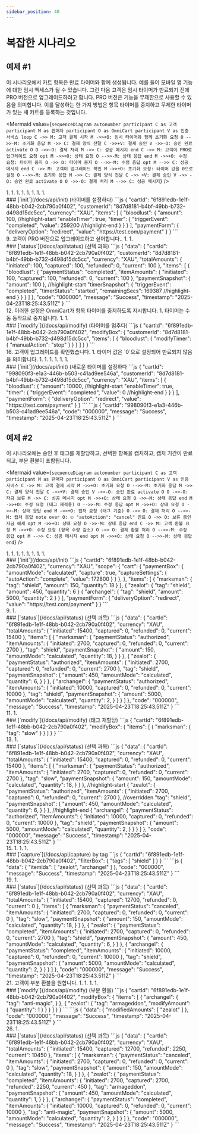 ```yaml
---
sidebar_position: 40
---
```


# 복잡한 시나리오

## 예제 #1

이 시나리오에서 카트 항목은 만료 타이머와 함께 생성됩니다. 예를 들어 모바일 앱 기능에 대한 임시 액세스가 될 수 있습니다. 그런 다음 고객은 임시 타이머가 만료되기 전에 PRO 버전으로 업그레이드하려고 합니다. PRO 버전은 기능을 무제한으로 사용할 수 있음을 의미합니다. 이를 달성하는 한 가지 방법은 항목 타이머를 중지하고 무제한 타이머가 있는 새 카트를 등록하는 것입니다.

<Mermaid
  value={`
    sequenceDiagram
      autonumber
        participant C as 고객
        participant M as 판매자
        participant O as OmniCart
        participant V as 인증 서비스
      loop
        C ->> M: 고객 결제 시작
        M ->>+O: 임시 타이머와 함께 초기화 요청
        O -->>-M: 초기화 응답
        M ->> C: 결제 양식 전달
        C ->>+V: 결제 승인
        V ->>-O: 승인 완료
      activate O
        O ->>-O: 결제 처리
        M ->> C: 성공 메시지
      end
        C ->> M: 고객이 PRO로 업그레이드 요청
      opt
        M ->>+O: 상태 요청
        O -->>-M: 상태 응답
      end
        M ->>+O: 수정 요청: 타이머 중지
        O ->> O: 타이머 중지
        O -->>-M: 수정 응답
      opt
        M -->> C: 성공 메시지
      end
        C ->> M: 고객이 업그레이드 확인
        M ->>+O: 초기화 요청: 타이머 값을 0으로 설정
        O -->>-M: 초기화 응답
        M ->> C: 결제 양식 전달
        C ->> +V: 결제 승인
        V ->> -O: 승인 완료
      activate O
        O ->>-O: 결제 처리
        M -->> C: 성공 메시지
  `}
/>


<div class="container">
  <div class="row">
    <div class="col col--6">
      1. <CustomerBeginsPayment />
      1. <InitRequest />
      1. <InitResponse />
      1. <PaymentFormDelivery />
      1. <PaymentAuthorization />
      1. <Authorized />
      1. <Payment />
      1. <SuccessMessage />
    </div>
    <div class="col col--6">
      ### [`init`](/docs/api/init) (타이머를 설정하다)
      <Tabs>
        <TabItem value="요청">
          ```js
          {
            "cartId": "6f891edb-1e1f-48bb-b042-2cb790a0f402",
            "customerId": "8d7d8181-b4bf-49bb-b732-d498d15dc5cc",
            "currency": "XAU",
            "items": [
              {
                "bloodlust": {
                  "amount": 100,
          //highlight-start
                  "enableTimer": true,
                  "timer": {
                    "triggerEvent": "completed",
                    "value": 259200
          //highlight-end
                  }
                }
              }
            ],
            "paymentForm": {
              "deliveryOption": "redirect",
              "value": "https://test.com/payment"
            }
          }
          ```
        </TabItem>
        <TabItem value="응답">
          <InitResSuccess />
        </TabItem>
      </Tabs>
    </div>
  </div>
</div>
<div class="container">
  <div class="row">
    <div class="col col--6">
      9. 고객이 PRO 버전으로 업그레이드하고 싶어합니다..
      1. <StatusRequest />
      1. <StatusResponse />
    </div>
    <div class="col col--6">
      ### [`status`](/docs/api/status) (선택 과목)
      <Tabs>
        <TabItem value="요청">
          <StatusReq />
        </TabItem>
        <TabItem value="응답">
          ```js
          {
            "data": {
              "cartId": "6f891edb-1e1f-48bb-b042-2cb790a0f402",
              "customerId": "8d7d8181-b4bf-49bb-b732-d498d15dc5cc",
              "currency": "XAU",
              "totalAmounts": {
                "initiated": 100,
                "captured": 100,
                "refunded": 0,
                "current": 100
              },
              "items": [
                {
                  "bloodlust": {
                    "paymentStatus": "completed",
                    "itemAmounts": {
                      "initiated": 100,
                      "captured": 100,
                      "refunded": 0,
                      "current": 100
                    },
                    "paymentSnapshot": {
                      "amount": 100
                    },
          //highlight-start
                    "timerSnapshot": {
                      "triggerEvent": "completed",
                      "timerStatus": "started",
                      "remainingSecs": 169387
          //highlight-end
          }
                  }
                }
              ]
            },
            "code": "000000",
            "message": "Success",
            "timestamp": "2025-04-23T18:25:43.511Z"
          }
          ```
        </TabItem>
      </Tabs>
    </div>
  </div>
</div>
<div class="container">
  <div class="row">
    <div class="col col--6">
      12. <ModifyRequest /> 이러한 설정은 OmniCart가 항목 타이머를 중지하도록 지시합니다.
      1. 타이머는 수동 동작으로 중지됩니다.
      1. <ModifyResponse />
      1. <SuccessMessage />
    </div>
    <div class="col col--6">
      ### [`modify`](/docs/api/modify) (타이머를 멈추다)
      <Tabs>
        <TabItem value="요청">
          ```js
          {
            "cartId": "6f891edb-1e1f-48bb-b042-2cb790a0f402",
            "modifyBox": {
              "customerId": "8d7d8181-b4bf-49bb-b732-d498d15dc5cc",
              "items": [
                {
                  "bloodlust": {
                    "modifyTimer": {
                      "manualAction": "stop"
                    }
                  }
                }
              ]
            }
          }
          ```
        </TabItem>
        <TabItem value="응답">
          <PlainResSuccess />
        </TabItem>
      </Tabs>
    </div>
  </div>
</div>
<div class="container">
  <div class="row">
    <div class="col col--6">
      16. 고객이 업그레이드를 확인했습니다.
      1. <InitRequest /> 타이머 값은 `0`으로 설정되어 만료되지 않음을 의미합니다.
      1. <InitResponse />
      1. <PaymentFormDelivery />
      1. <PaymentAuthorization />
      1. <Authorized />
      1. <Payment />
      1. <SuccessMessage />
    </div>
    <div class="col col--6">
      ### [`init`](/docs/api/init) (새로운 타이머를 설정하다
      <Tabs>
        <TabItem value="요청">
          ```js
          {
            "cartId": "998090f3-e1a3-446b-b503-c41ad9ee546a",
            "customerId": "8d7d8181-b4bf-49bb-b732-d498d15dc5cc",
            "currency": "XAU",
            "items": [
              {
                "bloodlust": {
                  "amount": 10000,
          //highlight-start
                  "enableTimer": true,
                  "timer": {
                    "triggerEvent": "completed",
                    "value": 0
          //highlight-end
                  }
                }
              }
            ],
            "paymentForm": {
              "deliveryOption": "redirect",
              "value": "https://test.com/payment"
            }
          }
          ```
        </TabItem>
        <TabItem value="응답">
          ```js
          {
            "cartId": "998090f3-e1a3-446b-b503-c41ad9ee546a",
            "code": "000000",
            "message": "Success",
            "timestamp": "2025-04-23T18:25:43.511Z"
          }
          ```
        </TabItem>
      </Tabs>
    </div>
  </div>
</div>

## 예제 #2

이 시나리오에는 승인 후 태그를 재할당하고, 선택한 항목을 캡처하고, 캡처 기간이 만료되고, 부분 환불이 포함됩니다.

<Mermaid
  value={`
    sequenceDiagram
      autonumber
        participant C as 고객
        participant M as 판매자
        participant O as OmniCart
        participant V as 인증 서비스
        C ->> M: 고객 결제 시작
        M ->>+O: 초기화 요청
        O -->>-M: 초기화 응답
        M ->> C: 결제 양식 전달
        C ->>+V: 결제 승인
        V ->>-O: 승인 완료
      activate O
        O ->>-O: 자금 보류
        M ->> C: 성공 메시지
      opt
        M ->>+O: 상태 요청
        O ->>-M: 상태 응답
      end
        M ->>+O: 수정 요청 (태그 재적용)
        O -->>-M: 수정 응답
      opt
        M ->>+O: 상태 요청
        O ->>-M: 상태 응답
      end
        M ->>+O: 캡처 요청 (태그 기준)
        O ->> O: 결제 처리
        O -->>-M: 캡처 응답
    note over O: ⏲ "autoAction": "cancel" 만료
        O ->> O: 보류 중인 자금 해제
      opt
        M ->>+O: 상태 요청
        O ->>-M: 상태 응답
      end
        C ->> M: 고객 환불 요청
        M ->>+O: 수정 요청 (항목 수량 감소)
        O ->> O: 결제 환불 처리
        O -->>-M: 수정 응답
      opt
        M -->> C: 성공 메시지
      end
      opt
        M ->>+O: 상태 요청
        O -->>-M: 상태 응답
      end
  `}
/>

<div class="container">
  <div class="row">
    <div class="col col--6">
      1. <CustomerBeginsPayment />
      1. <InitRequest />
      1. <InitResponse />
      1. <PaymentFormDelivery />
      1. <PaymentAuthorization />
      1. <Authorized />
      1. <FundsOnHold />
      1. <SuccessMessage />
    </div>
    <div class="col col--6">
      ### [`init`](/docs/api/init)
      <Tabs>
        <TabItem value="요청">
          ```js
          {
            "cartId": "6f891edb-1e1f-48bb-b042-2cb790a0f402",
            "currency": "XAU",
            "scope": {
              "cart": {
                "paymentBox": {
                  "amountMode": "calculated",
                  "capture": true,
                  "captureSettings": {
                    "autoAction": "complete",
                    "value": 172800
                  }
                }
              },
            },
            "items": [
              {
                "marksman": {
                  "tag": "shield",
                  "amount": 150,
                  "quantity": 18
                }
              },
              {
                "zealot": {
                  "tag": "shield",
                  "amount": 450,
                  "quantity": 6
                }
              {
                "archangel": {
                  "tag": "shield",
                  "amount": 5000,
                  "quantity": 2
                }
              }
            ],
            "paymentForm": {
              "deliveryOption": "redirect",
              "value": "https://test.com/payment"
            }
          }
          ```
        </TabItem>
        <TabItem value="응답">
          <InitResSuccess />
        </TabItem>
      </Tabs>
    </div>
  </div>
</div>
<div class="container">
  <div class="row">
    <div class="col col--6">
      9. <StatusRequest />
      1. <StatusResponse />
    </div>
    <div class="col col--6">
      ### [`status`](/docs/api/status) (선택 과목)
      <Tabs>
        <TabItem value="요청">
          <StatusReq />
        </TabItem>
        <TabItem value="응답">
          ```js
            {
              "data": {
                "cartId": "6f891edb-1e1f-48bb-b042-2cb790a0f402",
                "currency": "XAU",
                "totalAmounts": {
                  "initiated": 15400,
                  "captured": 0,
                  "refunded": 0,
                  "current": 15400
                },
                "items": [
                  {
                    "marksman": {
                      "paymentStatus": "authorized",
                      "itemAmounts": {
                        "initiated": 2700,
                        "captured": 0,
                        "refunded": 0,
                        "current": 2700
                      },
                      "tag": "shield",
                      "paymentSnapshot": {
                        "amount": 150,
                        "amountMode": "calculated",
                        "quantity": 18,
                      }
                    }
                  },
                  {
                    "zealot": {
                      "paymentStatus": "authorized",
                      "itemAmounts": {
                        "initiated": 2700,
                        "captured": 0,
                        "refunded": 0,
                        "current": 2700
                      },
                      "tag": "shield",
                      "paymentSnapshot": {
                        "amount": 450,
                        "amountMode": "calculated",
                        "quantity": 6,
                      }
                    }
                  },
                  {
                    "archangel": {
                      "paymentStatus": "authorized",
                      "itemAmounts": {
                        "initiated": 10000,
                        "captured": 0,
                        "refunded": 0,
                        "current": 10000
                      },
                      "tag": "shield",
                      "paymentSnapshot": {
                        "amount": 5000,
                        "amountMode": "calculated",
                        "quantity": 2,
                      }
                    }
                  }
                ]
              },
              "code": "000000",
              "message": "Success",
              "timestamp": "2025-04-23T18:25:43.511Z"
            }
          ```
        </TabItem>
      </Tabs>
    </div>
  </div>
</div>
<div class="container">
  <div class="row">
    <div class="col col--6">
      11. <ModifyRequest />
      1. <ModifyResponse />
    </div>
    <div class="col col--6">
      ### [`modify`](/docs/api/modify) (태그 재할당)
      <Tabs>
        <TabItem value="요청">
          ```js
            {
              "cartId": "6f891edb-1e1f-48bb-b042-2cb790a0f402",
              "modifyBox": {
                "items": [
                  {
                    "marksman": {
                      "tag": "slow"
                    }
                  }
                ]
              }
            }
          ```
        </TabItem>
        <TabItem value="응답">
          <PlainResSuccess />
        </TabItem>
      </Tabs>
    </div>
  </div>
</div>
<div class="container">
  <div class="row">
    <div class="col col--6">
      13. <StatusRequest />
      1. <StatusResponse />
    </div>
    <div class="col col--6">
      ### [`status`](/docs/api/status) (선택 과목)
      <Tabs>
        <TabItem value="요청">
          <StatusReq />
        </TabItem>
        <TabItem value="응답">
          ```js
          {
            "data": {
              "cartId": "6f891edb-1e1f-48bb-b042-2cb790a0f402",
              "currency": "XAU",
              "totalAmounts": {
                "initiated": 15400,
                "captured": 0,
                "refunded": 0,
                "current": 15400
              },
              "items": [
                {
                  "marksman": {
                    "paymentStatus": "authorized",
                    "itemAmounts": {
                      "initiated": 2700,
                      "captured": 0,
                      "refunded": 0,
                      "current": 2700
                    },
                    "tag": "slow",
                    "paymentSnapshot": {
                      "amount": 150,
                      "amountMode": "calculated",
                      "quantity": 18,
                    }
                  }
                },
          //highlight-start
                {
                  "zealot": {
                    "paymentStatus": "authorized",
                    "itemAmounts": {
                      "initiated": 2700,
                      "captured": 0,
                      "refunded": 0,
                      "current": 2700
                    },
          //overridden
                    "tag": "shield",
                    "paymentSnapshot": {
                      "amount": 450,
                      "amountMode": "calculated",
                      "quantity": 6,
                    }
                  }
                },
          //highlight-end
                {
                  "archangel": {
                    "paymentStatus": "authorized",
                    "itemAmounts": {
                      "initiated": 10000,
                      "captured": 0,
                      "refunded": 0,
                      "current": 10000
                    },
                    "tag": "shield",
                    "paymentSnapshot": {
                      "amount": 5000,
                      "amountMode": "calculated",
                      "quantity": 2,
                    }
                  }
                }
              ]
            },
            "code": "000000",
            "message": "Success",
            "timestamp": "2025-04-23T18:25:43.511Z"
          }
          ```
        </TabItem>
      </Tabs>
    </div>
  </div>
</div>
<div class="container">
  <div class="row">
    <div class="col col--6">
      15. <CaptureRequest />
      1. <Payment />
      1. <CaptureResponse />
      1. <FundsReleasedFromHold />
    </div>
    <div class="col col--6">
      ### [`capture`](/docs/api/capture) by tag
      <Tabs>
        <TabItem value="요청">
          ```js
            {
              "cartId": "6f891edb-1e1f-48bb-b042-2cb790a0f402",
              "filterBox": {
                "tags": [
                  "shield"
                ]
              }
            }
          ```
        </TabItem>
        <TabItem value="응답">
          ```js
            {
              "data": {
                "itemIds": [
                  "zealot",
                  "archangel"
                ]
              },
              "code": "000000",
              "message": "Success",
              "timestamp": "2025-04-23T18:25:43.511Z"
            }
          ```
        </TabItem>
      </Tabs>
    </div>
  </div>
</div>
<div class="container">
  <div class="row">
    <div class="col col--6">
      19. <StatusRequest />
      1. <StatusResponse />
    </div>
    <div class="col col--6">
      ### [`status`](/docs/api/status) (선택 과목)
      <Tabs>
        <TabItem value="요청">
          <StatusReq />
        </TabItem>
        <TabItem value="응답">
          ```js
          {
            "data": {
              "cartId": "6f891edb-1e1f-48bb-b042-2cb790a0f402",
              "currency": "XAU",
              "totalAmounts": {
                "initiated": 15400,
                "captured": 12700,
                "refunded": 0,
                "current": 0
              },
              "items": [
                {
                  "marksman": {
                    "paymentStatus": "canceled",
                    "itemAmounts": {
                      "initiated": 2700,
                      "captured": 0,
                      "refunded": 0,
                      "current": 0
                    },
                    "tag": "slow",
                    "paymentSnapshot": {
                      "amount": 150,
                      "amountMode": "calculated",
                      "quantity": 18,
                    }
                  }
                },
                {
                  "zealot": {
                    "paymentStatus": "completed",
                    "itemAmounts": {
                      "initiated": 2700,
                      "captured": 0,
                      "refunded": 0,
                      "current": 2700
                    },
                    "tag": "shield",
                    "paymentSnapshot": {
                      "amount": 450,
                      "amountMode": "calculated",
                      "quantity": 6,
                    }
                  }
                },
                {
                  "archangel": {
                    "paymentStatus": "completed",
                    "itemAmounts": {
                      "initiated": 10000,
                      "captured": 0,
                      "refunded": 0,
                      "current": 10000
                    },
                    "tag": "shield",
                    "paymentSnapshot": {
                      "amount": 5000,
                      "amountMode": "calculated",
                      "quantity": 2,
                    }
                  }
                }
              ]
            },
            "code": "000000",
            "message": "Success",
            "timestamp": "2025-04-23T18:25:43.511Z"
          }
          ```
        </TabItem>
      </Tabs>
    </div>
  </div>
</div>
<div class="container">
  <div class="row">
    <div class="col col--6">
      21. 고객이 부분 환불을 원합니다.
      1. <ModifyRequest />
      1. <PaymentRefunded />
      1. <ModifyResponse />
      1. <SuccessMessage />
    </div>
    <div class="col col--6">
      ### [`modify`](/docs/api/modify) (부분 환불)
      <Tabs>
        <TabItem value="요청">
          ```js
          {
            "cartId": "6f891edb-1e1f-48bb-b042-2cb790a0f402",
            "modifyBox": {
              "items": [
                {
                  "archangel": {
                    "tag": "anti-magic",
                  }
                },
                {
                  "zealot": {
                    "tag": "armageddon",
                    "modifyAmount": {
                      "quantity": 1
                    }
                  }
                }
              ]
            }
          }
          ```
        </TabItem>
        <TabItem value="응답">
          ```js
          {
            "data": {
              "modifiedAmounts": [
                "zealot"
              ]
            },
            "code": "000000",
            "message": "Success",
            "timestamp": "2025-04-23T18:25:43.511Z"
          }
          ```
        </TabItem>
      </Tabs>
    </div>
  </div>
</div>
<div class="container">
  <div class="row">
    <div class="col col--6">
      26. <StatusRequest />
      1. <StatusResponse />
    </div>
    <div class="col col--6">
      ### [`status`](/docs/api/status) (선택 과목)
      <Tabs>
        <TabItem value="요청">
          <StatusReq />
        </TabItem>
        <TabItem value="응답">
          ```js
          {
            "data": {
              "cartId": "6f891edb-1e1f-48bb-b042-2cb790a0f402",
              "currency": "XAU",
              "totalAmounts": {
                "initiated": 15400,
                "captured": 12700,
                "refunded": 2250,
                "current": 10450
              },
              "items": [
                {
                  "marksman": {
                    "paymentStatus": "canceled",
                    "itemAmounts": {
                      "initiated": 2700,
                      "captured": 0,
                      "refunded": 0,
                      "current": 0
                    },
                    "tag": "slow",
                    "paymentSnapshot": {
                      "amount": 150,
                      "amountMode": "calculated",
                      "quantity": 18,
                    }
                  }
                },
                {
                  "zealot": {
                    "paymentStatus": "completed",
                    "itemAmounts": {
                      "initiated": 2700,
                      "captured": 2700,
                      "refunded": 2250,
                      "current": 450
                    },
                    "tag": "armageddon",
                    "paymentSnapshot": {
                      "amount": 450,
                      "amountMode": "calculated",
                      "quantity": 1,
                    }
                  }
                },
                {
                  "archangel": {
                    "paymentStatus": "completed",
                    "itemAmounts": {
                      "initiated": 10000,
                      "captured": 0,
                      "refunded": 0,
                      "current": 10000
                    },
                    "tag": "anti-magic",
                    "paymentSnapshot": {
                      "amount": 5000,
                      "amountMode": "calculated",
                      "quantity": 2,
                    }
                  }
                }
              ]
            },
            "code": "000000",
            "message": "Success",
            "timestamp": "2025-04-23T18:25:43.511Z"
          }
          ```
        </TabItem>
      </Tabs>
    </div>
  </div>
</div>

<!-- imports -->

